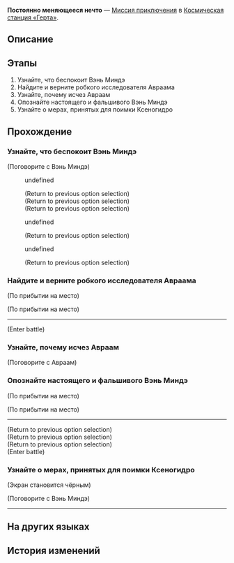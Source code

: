 {{Дополнить|Диалоги.}}
{{Миссия Инфобокс
|id              = 2000102
|Название        = 
|Изображение     = Миссия Освоения Постоянно меняющееся нечто.png
|Тип             = Миссия приключения
|События         = 
|Глава           = 
|Условия         = Завершена [[Миссия приключения]] ''[[Постоянно меняющееся нечто]]''
|Персонажи       = Авраам; Вэнь Миндэ; Вэнь Миндэ с разведёнными руками; Вэнь Миндэ с рукой на бедре; Первопроходец
|СтартЛокация    = [[Космическая станция «Герта»]] — [[Базовая зона]]
|Локации         = Базовая зона
|Предыдущая      = 
|Следующая       = 
|Награды         = Опыт Освоения*250; Звёздный нефрит*40; Гертаreum*50; Разрежённый эфир*8; Кредиты*10 000
}}
'''Постоянно меняющееся нечто''' — [[Миссия приключения]] в [[Космическая станция «Герта»]].

==Описание==
{{Описание|<!--официальное описание из Перекрёстка судеб-->}}

==Этапы==
# Узнайте, что беспокоит Вэнь Миндэ
# Найдите и верните робкого исследователя Авраама
# Узнайте, почему исчез Авраам
# Опознайте настоящего и фальшивого Вэнь Миндэ
# Узнайте о мерах, принятых для поимки Ксеногидро

==Прохождение==
{{Дополнить}}


===Узнайте, что беспокоит Вэнь Миндэ===
{{Описание миссии|локация=Базовая зона|Командир команды по сбору диковин Вэнь Миндэ беспокоится о сбежавшем из хранилища Ксеногидро. У него есть задание, для выполнения которого ему нужна ваша помощь: вам необходимо привести обратно потерявшегося исследователя Авраама.}}
{{Диалог Начало}}

;(Поговорите с Вэнь Миндэ)
<!--Unknown TalkSentence: 200022702-->
<!--Unknown TalkSentence: 200022703-->
<!--Unknown TalkSentence: 200022704-->
:{{Диалог|Стрелка}} undefined
:<!--Unknown TalkSentence: 200022706-->
:;(Return to previous option selection)
:;(Return to previous option selection)
:;(Return to previous option selection)
:{{Диалог|Стрелка}} undefined
:<!--Unknown TalkSentence: 200022714-->
:<!--Unknown TalkSentence: 200022715-->
:<!--Unknown TalkSentence: 200022716-->
:;(Return to previous option selection)
:{{Диалог|Стрелка}} undefined
:<!--Unknown TalkSentence: 200022713-->
:<!--Unknown TalkSentence: 200022714-->
:<!--Unknown TalkSentence: 200022715-->
:<!--Unknown TalkSentence: 200022716-->
:;(Return to previous option selection)
{{Диалог Конец}}

===Найдите и верните робкого исследователя Авраама===
{{Описание миссии|локация=Зона хранения|Теперь, когда по отсеку бродят монстры, жизнь Авраама в опасности. Основная задача - обеспечить его безопасность. После того, как вы покинете опасную зону, расспросите о его исчезновении.}}
{{Диалог Начало}}
;(По прибытии на место)

;(По прибытии на место)
----
<!--Unknown TalkSentence: 200022801-->
<!--Unknown TalkSentence: 200022802-->
;(Enter battle)
:{{Enemy List|Лёд из космоса*1}}
{{Диалог Конец}}

===Узнайте, почему исчез Авраам===
{{Диалог Начало}}

;(Поговорите с Авраам)
<!--Unknown TalkSentence: 200012101-->
<!--Unknown TalkSentence: 200012102-->
<!--Unknown TalkSentence: 200012103-->
<!--Unknown TalkSentence: 200012104-->
{{Диалог Конец}}

===Опознайте настоящего и фальшивого Вэнь Миндэ===
{{Описание миссии|локация=Базовая зона|Здесь настоящий и фальшивый Вэнь Миндэ устроили представление. Поскольку вы раньше имели дело с Вэнь Миндэ, вам под силу разгадать, кто есть кто.}}
{{Диалог Начало}}
;(По прибытии на место)

;(По прибытии на место)
----
<!--Unknown TalkSentence: 200012201-->
<!--Unknown TalkSentence: 200012202-->
<!--Unknown TalkSentence: 200012203-->
<!--Unknown TalkSentence: 200012204-->
<!--Unknown TalkSentence: 200012205-->
<!--Unknown TalkSentence: 200012206-->
<!--Unknown TalkSentence: 200012207-->
<!--Unknown TalkSentence: 200012208-->
<!--Unknown TalkSentence: 200012209-->
;(Return to previous option selection)
;(Return to previous option selection)
;(Return to previous option selection)
;(Enter battle)
:{{Enemy List|Лёд из космоса*1}}
{{Диалог Конец}}

===Узнайте о мерах, принятых для поимки Ксеногидро===
{{Описание миссии|локация=Базовая зона|После учинённого хаоса Ксеногидро снова сбежал.<br />Возможно, вы ещё встретите его в самых неожиданных местах...}}
{{Диалог Начало}}
;(Экран становится чёрным)
<!--Unknown TalkSentence: 200012311-->
<!--Unknown TalkSentence: 200012312-->
<!--Unknown TalkSentence: 200012313-->
<!--Unknown TalkSentence: 200012314-->

;(Поговорите с Вэнь Миндэ)
<!--Unknown TalkSentence: 200012301-->
<!--Unknown TalkSentence: 200012302-->
----
{{Диалог Конец}}

==На других языках==
{{На других языках
|en   = Ever-Changing
|zhs  = 千面变相
|zht  = 千面變相
|ja   = 千面万相
|ko   = 천태만상
|es   = Cambio constante
|fr   = Changement éternel
|ru   = Постоянно меняющееся нечто
|th   = ปลอมตัวพันหน้า
|vi   = Trăm Ngàn Diện Mạo
|de   = Ständige Wechsel
|id   = Perubahan Seribu Wajah
|pt   = Em Constante Mudança
}}

==История изменений==
{{История изменений|2.7}}
